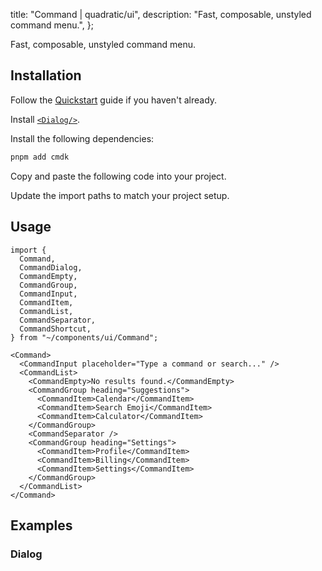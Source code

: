 
  title: "Command | quadratic/ui",
  description: "Fast, composable, unstyled command menu.",
};

<Title>Command</Title>
<Description>Fast, composable, unstyled command menu.</Description>
<ComponentPreview id="command" />

## Installation
<Steps>

<StepTitle>Follow the [Quickstart](/docs/getting-started/guides/quickstart) guide if you haven't already.</StepTitle>

<StepTitle>Install [`<Dialog/>`](/docs/components/primitives/dialog#installation).</StepTitle>

<StepTitle>Install the following dependencies:</StepTitle>
<StepContent>
```bash
pnpm add cmdk
```
</StepContent>

<StepTitle>Copy and paste the following code into your project.</StepTitle>
<StepContent>
<FileSource id="command" />
</StepContent>

<StepTitle>Update the import paths to match your project setup.</StepTitle>

</Steps>

## Usage
```tsx
import {
  Command,
  CommandDialog,
  CommandEmpty,
  CommandGroup,
  CommandInput,
  CommandItem,
  CommandList,
  CommandSeparator,
  CommandShortcut,
} from "~/components/ui/Command";
```
```tsx
<Command>
  <CommandInput placeholder="Type a command or search..." />
  <CommandList>
    <CommandEmpty>No results found.</CommandEmpty>
    <CommandGroup heading="Suggestions">
      <CommandItem>Calendar</CommandItem>
      <CommandItem>Search Emoji</CommandItem>
      <CommandItem>Calculator</CommandItem>
    </CommandGroup>
    <CommandSeparator />
    <CommandGroup heading="Settings">
      <CommandItem>Profile</CommandItem>
      <CommandItem>Billing</CommandItem>
      <CommandItem>Settings</CommandItem>
    </CommandGroup>
  </CommandList>
</Command>
```

## Examples

### Dialog
<ComponentPreview id="commandDialog" />

<Footer previousLabel="Combobox" previousHref="/docs/components/primitives/combobox" nextLabel="Context Menu" nextHref="/docs/components/primitives/context-menu" />
